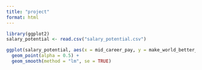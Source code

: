 ```yaml
---
title: "project"
format: html
---
```


```r
library(ggplot2)
salary_potential <- read.csv("salary_potential.csv")
```

```r
ggplot(salary_potential, aes(x = mid_career_pay, y = make_world_better_percent, size = stem_percent)) +
  geom_point(alpha = 0.5) +
  geom_smooth(method = "lm", se = TRUE)
```

